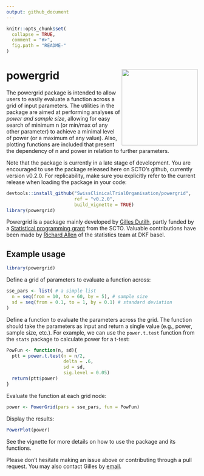 ```yaml
---
output: github_document
---
```


<!-- README.md is generated from README.Rmd. Please edit that file -->

```r
knitr::opts_chunk$set(
  collapse = TRUE,
  comment = "#>",
  fig.path = "README-"
)
```

# powergrid <img src='man/figures/powergrid_color_floor.png' align="right" width="200">

The powergrid package is intended to allow users to easily evaluate a function
across a grid of input parameters. The utilities in the package are aimed at
performing analyses of *power and sample size*, allowing for easy search of
minimum n (or min/max of any other parameter) to achieve a minimal level of
power (or a maximum of any value). Also, plotting functions are included that
present the dependency of n and power in relation to further parameters.

Note that the package is currently in a late stage of development.  You are
encouraged to use the package released here on SCTO’s github, currently version
v0.2.0. For replicability, make sure you explicitly refer to the current release
when loading the package in your code:

```r
devtools::install_github("SwissClinicalTrialOrganisation/powergrid",
                         ref = "v0.2.0",
                         build_vignette = TRUE)
library(powergrid)
```

Powergrid is a package mainly developed by [Gilles
Dutilh](https://www.gillesdutilh.com/statistics), partly funded by a
[Statistical programming
grant](https://www.sctoplatforms.ch/en/scto-platforms/statistics-methodology-5.html)
from the SCTO. Valuable contributions have been made by [Richard
Allen](https://dkf.unibas.ch/de/team-data-analysis-statistik/) of the statistics
team at DKF basel.

## Example usage

```r
library(powergrid)
```

Define a grid of parameters to evaluate a function across:

```r
sse_pars <- list( # a simple list
  n = seq(from = 10, to = 60, by = 5), # sample size
  sd = seq(from = 0.1, to = 1, by = 0.1) # standard deviation
)
```

Define a function to evaluate the parameters across the grid. The function should take the parameters as input and return a single value (e.g., power, sample size, etc.). For example, we can use the `power.t.test` function from the `stats` package to calculate power for a t-test:

```r
PowFun <- function(n, sd){
  ptt = power.t.test(n = n/2,
                     delta = .6,
                     sd = sd,
                     sig.level = 0.05)
  return(ptt$power)
}
```

Evaluate the function at each grid node:

```r
power <- PowerGrid(pars = sse_pars, fun = PowFun)
```

Display the results:

```R
PowerPlot(power)
```

See the vignette for more details on how to use the package and its functions.

Please don't hesitate making an issue above or contributing through a
pull request. You may also contact Gilles by [email](mailto:info@gillesdutilh.com).

